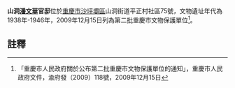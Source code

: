 {{msg:重慶市文物保護單位
|名稱 = [[山洞抗戰遺址群|山洞抗戰遺址群]]（含[[山洞林森公館|林森公館]]、[[何應欽官邸|何應欽官邸]]、[[張群公館|張群公館]]、潘文華公館、[[楊森公館|楊森公館]]、[[陳誠公館|陳誠公館]]、[[顧祝同公館|顧祝同公館]]、[[羅廣文公館|羅廣文公館]]、[[范紹增公館|范紹增公館]]、[[周季悔公館|周季悔公館]]、[[夏鬥寅公館|夏鬥寅公館]]、[[曾俊臣公館|曾俊臣公館]]、[[唐式遵公館|唐式遵公館]]、[[翁文灝舊居|翁文灝舊居]]、[[周均時公館|周均時公館]]、[[何九淵公館|何九淵公館]]、[[馮建勛公館|馮建勛公館]]、[[吉星文公館|吉星文公館]]、[[賀耀祖公館|賀耀祖公館]]、[[山洞抗戰題刻|山洞抗戰題刻]]、[[山洞防空洞|山洞防空洞]]）
|編號 = 159
|圖片 = 
|級別 = 6
|分類 = 
|時代 = 1938年-1946年
|地點 = [[沙坪壩區|沙坪壩區]]山洞平正村、西山新村
|坐標 = 
|登錄 = 2009年12月15日
}}
'''山洞[[潘文華|潘文華]]官邸'''位於[[重慶市|重慶市]][[沙坪壩區|沙坪壩區]]山洞街道平正村社區75號，文物遺址年代為1938年-1946年，2009年12月15日列為第二批重慶市文物保護單位<ref>「重慶市人民政府關於公布第二批重慶市文物保護單位的通知」，重慶市人民政府文件，渝府發（2009）118號，2009年12月15日</ref>。
== 註釋 ==
{{reflist}}
{{文物保護單位小作品}}
